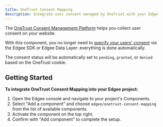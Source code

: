 ```yaml
---
title: OneTrust Consent Mapping
description: Integrate user consent managed by OneTrust with your Edgee components.
---
```



<EdgeeSdk />

The [OneTrust Consent Management Platform](https://www.onetrust.com/products/consent-management/) helps you collect user consent on your website.

With this component, you no longer need to [specify your users' consent](/services/data-collection/consent)
via the Edgee SDK or Edgee Data Layer: everything is done automatically.

The consent status will be automatically set to `pending`, `granted`, or `denied` based on the OneTrust cookie.

## Getting Started

**To integrate OneTrust Consent Mapping into your Edgee project:**

1. Open the Edgee console and navigate to your project's Components.
2. Select "Add a component" and choose `edgee/onetrust-consent-mapping` from the list of available components.
3. Activate the component on the top right.
4. Confirm with "Add component" to complete the setup.
